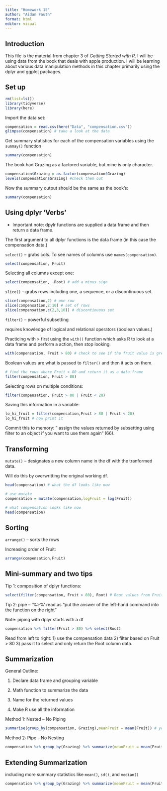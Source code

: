 ```yaml
---
title: "Homework 15"
author: "Aidan Fauth"
format: html
editor: visual
---
```


## Introduction

This file is the material from chapter 3 of *Getting Started with R*. I will be using data from the book that deals with apple production. I will be learning about various data manipulation methods in this chapter primarily using the dplyr and ggplot packages.

## Set up

```r
rm(list=ls())
library(tidyverse)
library(here)
```

Import the data set:

```r
compensation = read.csv(here("Data", "compensation.csv"))
glimpse(compensation) # take a look at the data
```

Get summary statistics for each of the compensation variables using the `summay()` function

```r
summary(compensation)
```

The book had Grazing as a factored variable, but mine is only character.

```r
compensation$Grazing = as.factor(compensation$Grazing)
levels(compensation$Grazing) #check them out
```

Now the summary output should be the same as the book's:

```r
summary(compensation)
```

## Using dplyr 'Verbs'

-   Important note: dpylr functions are supplied a data frame and then return a data frame.

The first argument to all dplyr functions is the data frame (in this case the compensation data.)

`select()` -- grabs cols. To see names of columns use `names(compensation)`.

```r
select(compensation, Fruit)
```

Selecting all columns except one:

```r
select(compensation, -Root) # add a minus sign
```

`slice()` -- grabs rows including one, a sequence, or a discontinuous set.

```r
slice(compensation,2) # one row
slice(compensation,2:10) # set of rows
slice(compensation,c(2,3,10)) # discontinuous set
```

`filter()` -- powerful subsetting

requires knowledge of logical and relational operators (boolean values.)

Practicing with \> first using the `with()` function which asks R to look at a data frame and perform a action, then stop looking.

```r
with(compensation, Fruit > 80) # check to see if the fruit value is greater than 80
```

Boolean values are what is passed to `filter()` and then it acts on them.

```r
# find the rows where Fruit > 80 and return it as a data frame
filter(compensation, Fruit > 80)
```

Selecting rows on multiple conditions:

```r
filter(compensation, Fruit > 80 | Fruit < 20)
```

Saving this information in a variable:

```r
lo_hi_fruit = filter(compensation,Fruit > 80 | Fruit < 20)
lo_hi_fruit # now print it
```

Commit this to memory: " assign the values returned by subsetting using filter to an object if you want to use them again" (66).

## Transforming

`mutate()` -- designates a new column name in the df with the tranformed data.

Will do this by overwritting the original working df.

```r
head(compensation) # what the df looks like now

# use mutate
compensation = mutate(compensation,logFruit = log(Fruit))

# what compensation looks like now
head(compensation)
```

## Sorting

`arrange()` -- sorts the rows

Increasing order of Fruit:

```r
arrange(compensation,Fruit)
```

## Mini-summary and two tips

Tip 1: composition of dplyr functions:

```r
select(filter(compensation, Fruit > 80), Root) # Root values from Fruit > 80
```

Tip 2: pipe -- '%\>%' read as "put the answer of the left-hand command into the function on the right"

Note: piping with dplyr starts with a df

```r
compensation %>% filter(Fruit > 80) %>% select(Root)
```

Read from left to right: 1) use the compensation data 2) filter based on Fruit \> 80 3) pass it to select and only return the Root column data.

## Summarization

General Outline:

1.  Declare data frame and grouping variable

2.  Math function to summarize the data

3.  Name for the returned values

4.  Make R use all the information

Method 1: Nested -- No Piping
```r
summarise(group_by(compensation, Grazing),meanFruit = mean(Fruit)) # you can save this as an object by assigning it a variable name (i.e mean_Fruit <-/mean_Fruit = )
```

Method 2: Pipe -- No Nesting
```r
compensation %>% group_by(Grazing) %>% summarize(meanFruit = mean(Fruit))
```


## Extending Summarization

including more summary statistics like `mean()`, `sd()`, and `median()`
```r
compensation %>% group_by(Grazing) %>% summarize(meanFruit = mean(Fruit), sdFruit = sd(Fruit), medFruit = median(Fruit)) # I added the median which was not included in the book example.
```

